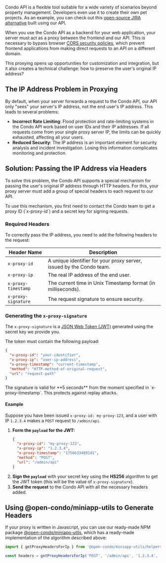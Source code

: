 Condo API is a flexible tool suitable for a wide variety of scenarios beyond property management.
Developers even use it to create their own pet projects.
As an example, you can check out this [open-source JIRA alternative](https://habr.com/ru/articles/891366/) built using our API.

When you use the Condo API as a backend for your web application,
your server must act as a proxy between the frontend and our API.
This is necessary to bypass browser [CORS security policies](https://developer.mozilla.org/en-US/docs/Web/HTTP/CORS),
which prevent frontend applications from making direct requests to an API on a different domain.

This proxying opens up opportunities for customization and integration, but it also creates a technical challenge:
how to preserve the user's original IP address?

## The IP Address Problem in Proxying

By default, when your server forwards a request to the Condo API, our API only "sees" your server's IP address,
not the end user's IP address. This leads to several problems:

*   **Incorrect Rate Limiting**: Flood protection and rate-limiting systems in the Condo API work based on user IDs and their IP addresses.
If all requests come from your single proxy server IP, the limits can be quickly exhausted, affecting all your users.
*   **Reduced Security**: The IP address is an important element for security analysis and incident investigation. Losing this information complicates monitoring and protection.

## Solution: Passing the IP Address via Headers

To solve this problem, the Condo API supports a special mechanism for passing the user's original IP address through HTTP headers.
For this, your proxy server must add a group of special headers to each request to our API.

<Alert type='warning'>
To use this mechanism, you first need to contact the Condo team to get a proxy ID (`x-proxy-id`) and a secret key for signing requests.
</Alert>

### Required Headers

To correctly pass the IP address, you need to add the following headers to the request:

| Header Name         | Description                                                          |
|---------------------|----------------------------------------------------------------------|
| `x-proxy-id`        | A unique identifier for your proxy server, issued by the Condo team. |
| `x-proxy-ip`        | The real IP address of the end user.                                 |
| `x-proxy-timestamp` | The current time in Unix Timestamp format (in milliseconds).         |
| `x-proxy-signature` | The request signature to ensure security.                            |

### Generating the `x-proxy-signature`

The `x-proxy-signature` is a [JSON Web Token (JWT)](https://jwt.io/) generated using the secret key we provide you.

The token must contain the following payload:

```json
{
  "x-proxy-id": "your-identifier",
  "x-proxy-ip": "user-ip-address",
  "x-proxy-timestamp": "current-timestamp",
  "method": "HTTP-method-of-original-request",
  "url": "request-path"
}
```

<Alert type='info'>
The signature is valid for **5 seconds** from the moment specified in `x-proxy-timestamp`. This protects against replay attacks.
</Alert>

#### Example

Suppose you have been issued `x-proxy-id: my-proxy-123`, and a user with IP `1.2.3.4` makes a `POST` request to `/admin/api`.

1.  **Form the `payload` for the JWT:**
    ```json
    {
      "x-proxy-id": "my-proxy-123",
      "x-proxy-ip": "1.2.3.4",
      "x-proxy-timestamp": "1756633489141",
      "method": "POST",
      "url": "/admin/api"
    }
    ```
2.  **Sign the `payload`** with your secret key using the **HS256** algorithm to get the JWT token (this will be the value of `x-proxy-signature`).
3.  **Send the request** to the Condo API with all the necessary headers added.

## Using @open-condo/miniapp-utils to Generate Headers

If your proxy is written in Javascript, you can use our ready-made NPM package
[@open-condo/miniapp-utils](https://www.npmjs.com/package/@open-condo/miniapp-utils),
which has a ready-made implementation of the algorithm described above:
```typescript
import { getProxyHeadersForIp } from '@open-condo/miniapp-utils/helpers/proxying'

const headers = getProxyHeadersForIp('POST', '/admin/api', '1.2.3.4', 'jwt-secret')
